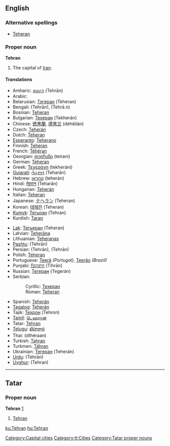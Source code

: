 {{wikipedia}}
==English==

===Alternative spellings===
*[[Teheran]]

===Proper noun===
'''Tehran'''
#The capital of [[Iran]].

====Translations====
{{top}}
*Amharic: [[ቴህራን]] (Tehrān)
*Arabic: {{ARchar|[[طهران]]}} {{Unicode|(ʈehrán)}}
*Belarusian: [[Тэгеран]] (Tèheran)
*Bengali: {{BNchar|[[তেহরান]]}} (Tehrān), {{BNchar|[[তেহ্রাণ]]}} (Tehrā.n)
*Bosnian: [[Teheran#Bosnian|Teheran]] {{m}}
*Bulgarian: [[Техеран#Bulgarian|Техеран]] (Tekherán)
*Chinese: [[徳黒蘭]], [[德黑兰]] (déhēilán)
*Czech: [[Teherán]]
*Dutch: [[Teheran]] {{n}}
*[[Esperanto]]: [[Teherano]]
*Finnish: [[Teheran]]
*French: [[Téhéran]]
*Georgian: [[თეირანი]] (teirani)
*German: [[Teheran]]
*Greek: [[Τεχεράνη]] (tekheráni)
*[[Gujarati]]: [[તેહરાન]] (Teharān)
*Hebrew: [[טהראן]] (teherán)
*Hindi: [[तेहरान]] (Teharān)
*Hungarian: [[Teherán]]
*Italian: [[Teheran]]
*Japanese: [[テヘラン]] (Teheran)
*Korean: [[테헤란]] (Teheran)
*[[Kumyk]]: [[Тегьран]] (Tehran)
*Kurdish: [[Taran]]
{{mid}}
*[[Lak]]: [[Тегьеран]] (Teheran)
*Latvian: [[Teherāna]]
*Lithuanian: [[Teheranas]]
*[[Pashtu]]: {{URchar|[[تهران]]}} (Tehrān)
*Persian: {{FAchar|[[طهران]]}} (Tehrān), {{FAchar|[[تهران]]}} (Tehrān)
*Polish: [[Teheran]]
*Portuguese: [[Teerã]] ''(Portugal)'', [[Teerão]] ''(Brazil)'' {{m}}
*Punjabi: [[ਤਿਹ੍ਰਾਨ]] (Tihrān)
*Russian: [[Тегеран]] (Tegerán) {{m}}
*Serbian:
*:Cyrillic: [[Техеран]] {{m}}
*:Roman: [[Teheran#Serbian|Teheran]] {{m}}
*Spanish: [[Teherán]] {{m}}
*[[Tagalog]]: [[Teherán]]
*Tajik: [[Теҳрон]] (Tehron)
*[[Tamil]]: [[டெஹரான்]]
*Tatar: [[Tehran#Tatar|Tehran]]
*[[Telugu]]: [[టెహరాన]]
*Thai: {{THchar|[[เตหะราน]]}} (dthèraan)
*Turkish: [[Tahran]]
*Turkmen: [[Tähran]]
*Ukrainian: [[Тегеран]] (Teherán)
*[[Urdu]]: {{URchar|[[تہران]]}} (Tėhrān)
*[[Uyghur]]: {{URchar|[[ﺗﯧﻬﺮﺍﻥ]]}} (Tehran)
{{bottom}}

----
==Tatar==
===Proper noun===
'''Tehran''' [http://www.azatliq.org/analysis/analysis/tb/2003/01/185420D6-F412-419D-B580-65689D63310E.asp]
#[[Tehran#english|Tehran]]

[[Category:Capital cities]]
[[Category:tt:Cities]]
[[Category:Tatar proper nouns]]


[[ku:Tehran]]
[[hu:Tehran]]